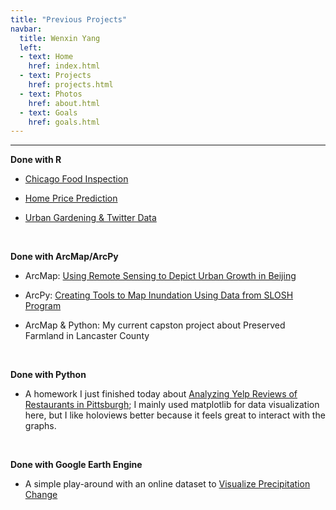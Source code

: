 ```yaml
---
title: "Previous Projects"
navbar:
  title: Wenxin Yang
  left:
  - text: Home
    href: index.html
  - text: Projects
    href: projects.html
  - text: Photos
    href: about.html
  - text: Goals
    href: goals.html
---
```

-------------------------------------------------------------------------------

__Done with R__

* [Chicago Food Inspection](musa507final.html)

* [Home Price Prediction](musa507midterm.html)

* [Urban Gardening & Twitter Data](https://drive.google.com/file/d/1e8l0Jd63YBEMhyl_kCfKUU-txfJUl5X7/view?usp=sharing)


<br>


__Done with ArcMap/ArcPy__

* ArcMap: [Using Remote Sensing to Depict Urban Growth in Beijing](https://drive.google.com/file/d/11ozqnC0L43qK7s1oA31ukD345YNP5w_E/view?usp=sharing)

* ArcPy: [Creating Tools to Map Inundation Using Data from SLOSH Program](https://drive.google.com/file/d/1zkHGi_kh26CzyoJXo_MfHYskscgPxnm5/view?usp=sharing)

* ArcMap & Python: My current capston project about Preserved Farmland in Lancaster County



<br>


__Done with Python__

* A homework I just finished today about [Analyzing Yelp Reviews of Restaurants in Pittsburgh](yelp.html); I mainly used matplotlib for data visualization here, but I like holoviews better because it feels great to interact with the graphs.



<br>


__Done with Google Earth Engine__

* A simple play-around with an online dataset to [Visualize Precipitation Change](https://drive.google.com/file/d/1ds8HpX7YqJvhhdkAaZpFBrAT_2koqJWp/view?usp=sharing)


